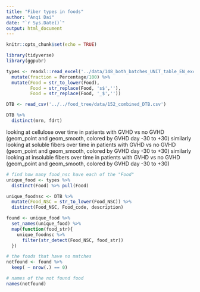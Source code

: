```yaml
---
title: "Fiber types in foods"
author: "Anqi Dai"
date: "`r Sys.Date()`"
output: html_document
---
```


```r
knitr::opts_chunk$set(echo = TRUE)
```

```r
library(tidyverse)
library(ggpubr)
```

```r
types <- readxl::read_excel('../data/148_both_batches_UNIT_table_EN_exclu_UPDATEDJP (1).xlsm', sheet = 3) %>% 
  mutate(fraction = Percentage/100) %>% 
  mutate(Food = str_to_lower(Food),
         Food = str_replace(Food, 's$',''),
         Food = str_replace(Food, '_$',''))

DTB <- read_csv('../../food_tree/data/152_combined_DTB.csv')

DTB %>% 
  distinct(mrn, fdrt)
```

looking at cellulose over time in patients with GVHD vs no GVHD (geom_point and geom_smooth, colored by GVHD day -30 to +30)
similarly looking at soluble fibers over time in patients with GVHD vs no GVHD (geom_point and geom_smooth, colored by GVHD day -30 to +30)
similarly looking at insoluble fibers over time in patients with GVHD vs no GVHD (geom_point and geom_smooth, colored by GVHD day -30 to +30)

```r
# find how many food_nsc have each of the "Food"
unique_food <- types %>% 
  distinct(Food) %>% pull(Food)

unique_foodnsc <- DTB %>% 
  mutate(Food_NSC = str_to_lower(Food_NSC)) %>% 
  distinct(Food_NSC, Food_code, description) 

found <- unique_food %>% 
  set_names(unique_food) %>% 
  map(function(food_str){
    unique_foodnsc %>% 
      filter(str_detect(Food_NSC, food_str))
  })

# the foods that have no matches
notfound <- found %>% 
  keep( ~ nrow(.) == 0)

# names of the not found food
names(notfound)

```







